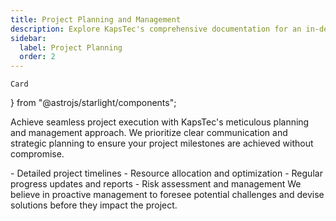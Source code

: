 ```yaml
---
title: Project Planning and Management
description: Explore KapsTec's comprehensive documentation for an in-depth look at our premium tools and construction services. 
sidebar:
  label: Project Planning
  order: 2
---
```


    Card
} from "@astrojs/starlight/components";

Achieve seamless project execution with KapsTec's meticulous planning and management approach. We prioritize clear communication and strategic planning to ensure your project milestones are achieved without compromise.

<Card title="Our planning and management services include:" icon="seti:notebook">
    - Detailed project timelines
    - Resource allocation and optimization
    - Regular progress updates and reports
    - Risk assessment and management
</Card>
We believe in proactive management to foresee potential challenges and devise solutions before they impact the project.